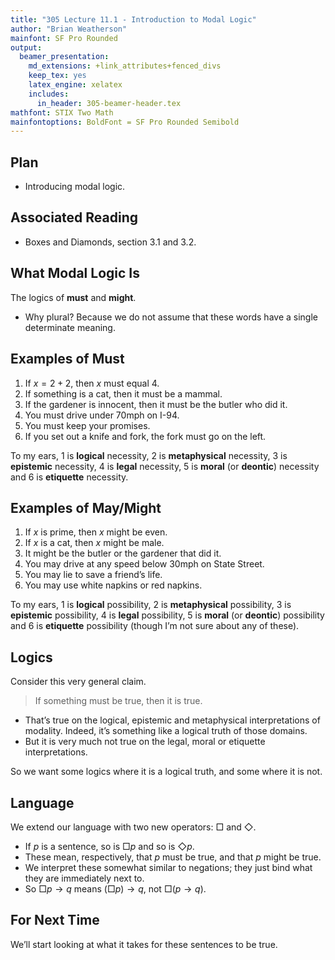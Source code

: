 ```yaml
---
title: "305 Lecture 11.1 - Introduction to Modal Logic"
author: "Brian Weatherson"
mainfont: SF Pro Rounded
output:
  beamer_presentation:
    md_extensions: +link_attributes+fenced_divs
    keep_tex: yes
    latex_engine: xelatex
    includes:
      in_header: 305-beamer-header.tex
mathfont: STIX Two Math
mainfontoptions: BoldFont = SF Pro Rounded Semibold
---
```


## Plan

- Introducing modal logic.

## Associated Reading

- Boxes and Diamonds, section 3.1 and 3.2.

## What Modal Logic Is

The logics of **must** and **might**. \pause

- Why plural? Because we do not assume that these words have a single determinate meaning.

## Examples of Must

1. If $x = 2 + 2$, then $x$ must equal 4.
2. If something is a cat, then it must be a mammal.
3. If the gardener is innocent, then it must be the butler who did it.
4. You must drive under 70mph on I-94.
5. You must keep your promises.
6. If you set out a knife and fork, the fork must go on the left. \pause

To my ears, 1 is **logical** necessity, 2 is **metaphysical** necessity, 3 is **epistemic** necessity, 4 is **legal** necessity, 5 is **moral** (or **deontic**) necessity and 6 is **etiquette** necessity.

## Examples of May/Might

1. If $x$ is prime, then $x$ might be even.
2. If $x$ is a cat, then $x$ might be male.
3. It might be the butler or the gardener that did it.
4. You may drive at any speed below 30mph on State Street.
5. You may lie to save a friend's life.
6. You may use white napkins or red napkins.\pause

To my ears, 1 is **logical** possibility, 2 is **metaphysical** possibility, 3 is **epistemic** possibility, 4 is **legal** possibility, 5 is **moral** (or **deontic**) possibility and 6 is **etiquette** possibility (though I'm not sure about any of these).

## Logics

Consider this very general claim.

> If something must be true, then it is true.\pause

- That's true on the logical, epistemic and metaphysical interpretations of modality. \pause Indeed, it's something like a logical truth of those domains.\pause
- But it is very much not true on the legal, moral or etiquette interpretations.\pause

So we want some logics where it is a logical truth, and some where it is not.

## Language

We extend our language with two new operators: $\Box$ and $\Diamond$.

- If $p$ is a sentence, so is $\Box p$ and so is $\Diamond p$.
- These mean, respectively, that $p$ must be true, and that $p$ might be true.
- We interpret these somewhat similar to negations; they just bind what they are immediately next to.
- So $\Box p \rightarrow q$ means $(\Box p) \rightarrow q$, not $\Box(p \rightarrow q)$.

## For Next Time

We'll start looking at what it takes for these sentences to be true.